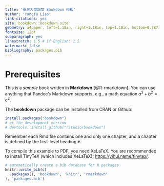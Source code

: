 ```yaml
--- 
title: '臺灣大學論文 Bookdown 模板'
author: 'Yongfu Liao'
link-citations: yes
site: bookdown::bookdown_site
geometry: a4paper, left=1.18in, right=1.18in, top=1.18in, bottom=0.787in
fontsize: 12pt
subparagraph: yes
linestretch: 1.5 # If English: 1.5
watermark: false
bibliography: packages.bib
---
```


# Prerequisites

This is a _sample_ book written in **Markdown** [@R-rmarkdown]. You can use anything that Pandoc's Markdown supports, e.g., a math equation $a^2 + b^2 = c^2$.

The **bookdown** package can be installed from CRAN or Github:

```r
install.packages("bookdown")
# or the development version
# devtools::install_github("rstudio/bookdown")
```

Remember each Rmd file contains one and only one chapter, and a chapter is defined by the first-level heading `#`.

To compile this example to PDF, you need XeLaTeX. You are recommended to install TinyTeX (which includes XeLaTeX): <https://yihui.name/tinytex/>.

```r
# automatically create a bib database for R packages
knitr::write_bib(c(
  .packages(), 'bookdown', 'knitr', 'rmarkdown'
), 'packages.bib')
```
